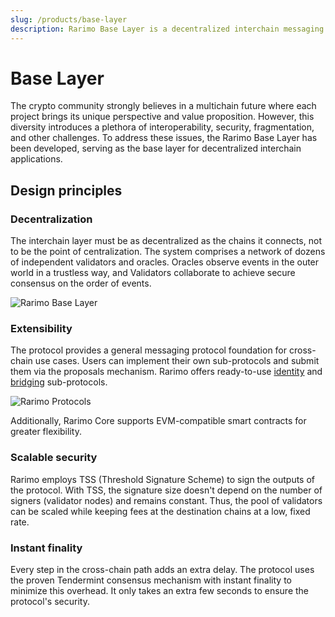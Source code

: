 ```yaml
---
slug: /products/base-layer
description: Rarimo Base Layer is a decentralized interchain messaging protocol.
---
```


# Base Layer

The crypto community strongly believes in a multichain future where each project brings its unique perspective and value proposition.
However, this diversity introduces a plethora of interoperability, security, fragmentation, and other challenges.
To address these issues, the Rarimo Base Layer has been developed, serving as the base layer for decentralized interchain applications.

## Design principles

### Decentralization

The interchain layer must be as decentralized as the chains it connects, not to be the point of centralization.
The system comprises a network of dozens of independent validators and oracles.
Oracles observe events in the outer world in a trustless way, and Validators collaborate to achieve secure consensus on the order of events.

<p><Image img={require('/img/validator.png')} alt="Rarimo Base Layer" /></p>

### Extensibility

The protocol provides a general messaging protocol foundation for cross-chain use cases.
Users can implement their own sub-protocols and submit them via the proposals mechanism.
Rarimo offers ready-to-use [identity](/products/identity-protocol) and [bridging](/products/bridging-protocol/) sub-protocols.

<p><Image img={require('/img/protocol-layers.png')} alt="Rarimo Protocols" /></p>

Additionally, Rarimo Core supports EVM-compatible smart contracts for greater flexibility.

### Scalable security

Rarimo employs TSS (Threshold Signature Scheme) to sign the outputs of the protocol.
With TSS, the signature size doesn't depend on the number of signers (validator nodes) and remains constant.
Thus, the pool of validators can be scaled while keeping fees at the destination chains at a low, fixed rate.

### Instant finality

Every step in the cross-chain path adds an extra delay.
The protocol uses the proven Tendermint consensus mechanism with instant finality to minimize this overhead.
It only takes an extra few seconds to ensure the protocol's security.
